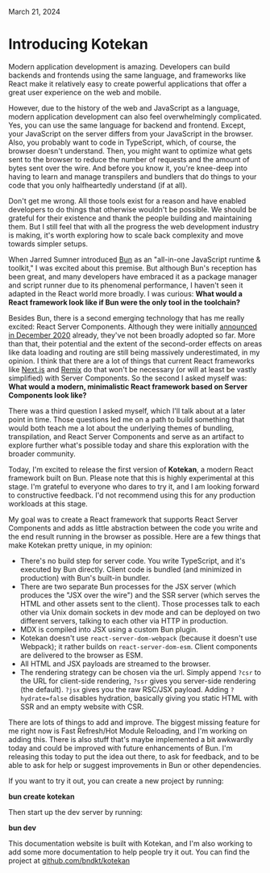
<title>Introducting Kotekan - Blog - Kotekan</title>

March 21, 2024

# Introducing Kotekan

Modern application development is amazing. Developers can build backends and frontends using the same language, and frameworks like React make it relatively easy to create powerful applications that offer a great user experience on the web and mobile.

However, due to the history of the web and JavaScript as a language, modern application development can also feel overwhelmingly complicated. Yes, you can use the same language for backend and frontend. Except, your JavaScript on the server differs from your JavaScript in the browser. Also, you probably want to code in TypeScript, which, of course, the browser doesn't understand. Then, you might want to optimize what gets sent to the browser to reduce the number of requests and the amount of bytes sent over the wire. And before you know it, you're knee-deep into having to learn and manage transpilers and bundlers that do things to your code that you only halfheartedly understand (if at all).

Don't get me wrong. All those tools exist for a reason and have enabled developers to do things that otherwise wouldn't be possible. We should be grateful for their existence and thank the people building and maintaining them. But I still feel that with all the progress the web development industry is making, it's worth exploring how to scale back complexity and move towards simpler setups.

When Jarred Sumner introduced [Bun](https://bun.sh/) as an "all-in-one JavaScript runtime & toolkit," I was excited about this premise. But although Bun's reception has been great, and many developers have embraced it as a package manager and script runner due to its phenomenal performance, I haven't seen it adapted in the React world more broadly. I was curious: **What would a React framework look like if Bun were the only tool in the toolchain?**

Besides Bun, there is a second emerging technology that has me really excited: React Server Components. Although they were initially [announced in December 2020](https://react.dev/blog/2020/12/21/data-fetching-with-react-server-components) already, they've not been broadly adopted so far. More than that, their potential and the extent of the second-order effects on areas like data loading and routing are still being massively underestimated, in my opinion. I think that there are a lot of things that current React frameworks like [Next.js](https://nextjs.org/) and [Remix](https://remix.run/) do that won't be necessary (or will at least be vastly simplified) with Server Components. So the second I asked myself was: **What would a modern, minimalistic React framework based on Server Components look like?**

There was a third question I asked myself, which I'll talk about at a later point in time. Those questions led me on a path to build something that would both teach me a lot about the underlying themes of bundling, transpilation, and React Server Components and serve as an artifact to explore further what's possible today and share this exploration with the broader community.

Today, I'm excited to release the first version of **Kotekan**, a modern React framework built on Bun. Please note that this is highly experimental at this stage. I'm grateful to everyone who dares to try it, and I am looking forward to constructive feedback. I'd not recommend using this for any production workloads at this stage.

My goal was to create a React framework that supports React Server Components and adds as little abstraction between the code you write and the end result running in the browser as possible. Here are a few things that make Kotekan pretty unique, in my opinion:

- There's no build step for server code. You write TypeScript, and it's executed by Bun directly. Client code is bundled (and minimized in production) with Bun's built-in bundler.
- There are two separate Bun processes for the JSX server (which produces the "JSX over the wire") and the SSR server (which serves the HTML and other assets sent to the client). Those processes talk to each other via Unix domain sockets in dev mode and can be deployed on two different servers, talking to each other via HTTP in production.
- MDX is compiled into JSX using a custom Bun plugin.
- Kotekan doesn't use `react-server-dom-webpack` (because it doesn't use Webpack); it rather builds on `react-server-dom-esm`. Client components are delivered to the browser as ESM.
- All HTML and JSX payloads are streamed to the browser.
- The rendering strategy can be chosen via the url. Simply append `?csr` to the URL for client-side rendering, `?ssr` gives you server-side rendering (the default). `?jsx` gives you the raw RSC/JSX payload. Adding `?hydrate=false` disables hydration, basically giving you static HTML with SSR and an empty website with CSR.

There are lots of things to add and improve. The biggest missing feature for me right now is Fast Refresh/Hot Module Reloading, and I'm working on adding this. There is also stuff that's maybe implemented a bit awkwardly today and could be improved with future enhancements of Bun. I'm releasing this today to put the idea out there, to ask for feedback, and to be able to ask for help or suggest improvements in Bun or other dependencies.

If you want to try it out, you can create a new project by running:

**bun create kotekan**

Then start up the dev server by running:

**bun dev**

This documentation website is built with Kotekan, and I'm also working to add some more documentation to help people try it out. You can find the project at [github.com/bndkt/kotekan](https://github.com/bndkt/kotekan)